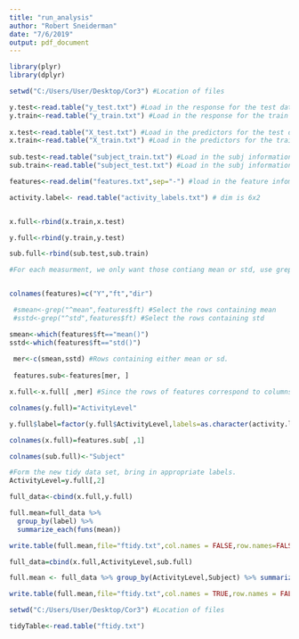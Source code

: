 ```yaml
---
title: "run_analysis"
author: "Robert Sneiderman"
date: "7/6/2019"
output: pdf_document
---
```



```r
library(plyr)
library(dplyr)
```


```r

setwd("C:/Users/User/Desktop/Cor3") #Location of files

y.test<-read.table("y_test.txt") #Load in the response for the test data dim is 2946 x 1
y.train<-read.table("y_train.txt") #Load in the response for the train data, dim is 7352 x 1
  
x.test<-read.table("X_test.txt") #Load in the predictors for the test data. dim is 2946 x 561
x.train<-read.table("X_train.txt") #Load in the predictors for the train data. dim is 7352 x 561
  
sub.test<-read.table("subject_train.txt") #Load in the subj information for the test data. dim is 7351 x 1
sub.train<-read.table("subject_test.txt") #Load in the subj information for the train data dim is 2946 x 1

features<-read.delim("features.txt",sep="-") #load in the feature infomation, dim is 560 x 1

activity.label<- read.table("activity_labels.txt") # dim is 6x2



```

```r

x.full<-rbind(x.train,x.test)

y.full<-rbind(y.train,y.test)

sub.full<-rbind(sub.test,sub.train)

```

```r

#For each measurment, we only want those contiang mean or std, use grep on the features data set


colnames(features)=c("Y","ft","dir")

 #smean<-grep("^mean",features$ft) #Select the rows containing mean
 #sstd<-grep("^std",features$ft) #Select the rows containing std

smean<-which(features$ft=="mean()")
sstd<-which(features$ft=="std()")
 
 mer<-c(smean,sstd) #Rows containing either mean or sd.
 
 features.sub<-features[mer, ]

x.full<-x.full[ ,mer] #Since the rows of features correspond to columns of X , only keep those columns of x which appeared in mer.


```


```r
colnames(y.full)="ActivityLevel"

y.full$label=factor(y.full$ActivityLevel,labels=as.character(activity.label[,2]))

colnames(x.full)=features.sub[ ,1]

colnames(sub.full)<-"Subject"

```


```r
#Form the new tidy data set, bring in appropriate labels.
ActivityLevel=y.full[,2]

full_data<-cbind(x.full,y.full)

full.mean=full_data %>%
  group_by(label) %>%
  summarize_each(funs(mean))

write.table(full.mean,file="ftidy.txt",col.names = FALSE,row.names=FALSE)

full_data=cbind(x.full,ActivityLevel,sub.full)

full.mean <- full_data %>% group_by(ActivityLevel,Subject) %>% summarize_each(funs(mean))

write.table(full.mean,file="ftidy.txt",col.names = TRUE,row.names = FALSE)

setwd("C:/Users/User/Desktop/Cor3") #Location of files

tidyTable<-read.table("ftidy.txt")
 

```
